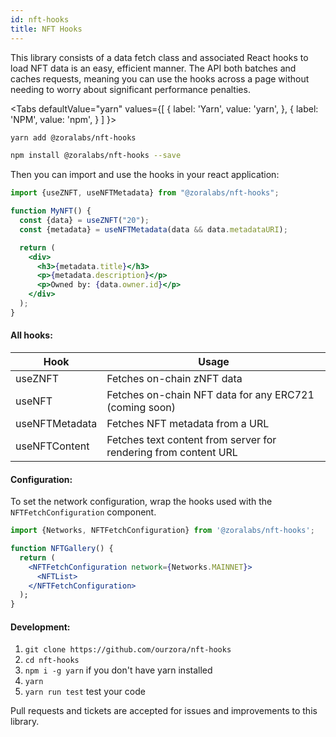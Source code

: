 ```yaml
---
id: nft-hooks
title: NFT Hooks
---
```



This library consists of a data fetch class and associated React hooks to load NFT data is an easy, efficient manner.
The API both batches and caches requests, meaning you can use the hooks across a page without needing to worry about
significant performance penalties.

<Tabs
  defaultValue="yarn"
  values={[
    { label: 'Yarn', value: 'yarn', },
    { label: 'NPM', value: 'npm', }
  ]
}>
<TabItem value="yarn">

```bash
yarn add @zoralabs/nft-hooks
```

</TabItem>
<TabItem value="npm">

```bash
npm install @zoralabs/nft-hooks --save
```

</TabItem>
</Tabs>

Then you can import and use the hooks in your react application:

```jsx
import {useZNFT, useNFTMetadata} from "@zoralabs/nft-hooks";

function MyNFT() {
  const {data} = useZNFT("20");
  const {metadata} = useNFTMetadata(data && data.metadataURI);

  return (
    <div>
      <h3>{metadata.title}</h3>
      <p>{metadata.description}</p>
      <p>Owned by: {data.owner.id}</p>
    </div>
  );
}
```

#### All hooks:

| **Hook**       | **Usage**                                                        |
| -------------- | ---------------------------------------------------------------- |
| useZNFT        | Fetches on-chain zNFT data                                       |
| useNFT         | Fetches on-chain NFT data for any ERC721 (coming soon)           |
| useNFTMetadata | Fetches NFT metadata from a URL                                  |
| useNFTContent  | Fetches text content from server for rendering from content URL  |

#### Configuration:

To set the network configuration, wrap the hooks used with the ```NFTFetchConfiguration``` component.

```jsx
import {Networks, NFTFetchConfiguration} from '@zoralabs/nft-hooks';

function NFTGallery() {
  return (
    <NFTFetchConfiguration network={Networks.MAINNET}>
      <NFTList>
    </NFTFetchConfiguration>
  );
}
```

#### Development:
1. ```git clone https://github.com/ourzora/nft-hooks```
2. ```cd nft-hooks```
3. ```npm i -g yarn``` if you don't have yarn installed
4. ```yarn```
5. ```yarn run test``` test your code

Pull requests and tickets are accepted for issues and improvements to this library.